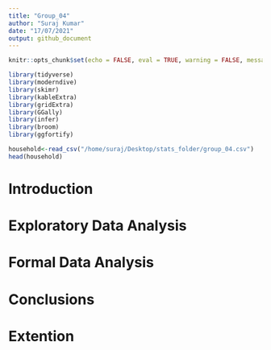 ```yaml
---
title: "Group_04"
author: "Suraj Kumar"
date: "17/07/2021"
output: github_document 
---
```


```r
knitr::opts_chunk$set(echo = FALSE, eval = TRUE, warning = FALSE, message = FALSE, comment = NA)
```

```r
library(tidyverse)
library(moderndive)
library(skimr)
library(kableExtra)
library(gridExtra)
library(GGally)
library(infer)
library(broom)
library(ggfortify)
```



```r
household<-read_csv("/home/suraj/Desktop/stats_folder/group_04.csv")
head(household)
```

# Introduction {#sec:Intro}

# Exploratory Data Analysis {#sec:EDA}

# Formal Data Analysis {#sec:FDA}





# Conclusions {#sec:Conc}

# Extention {#sec:Ext}
